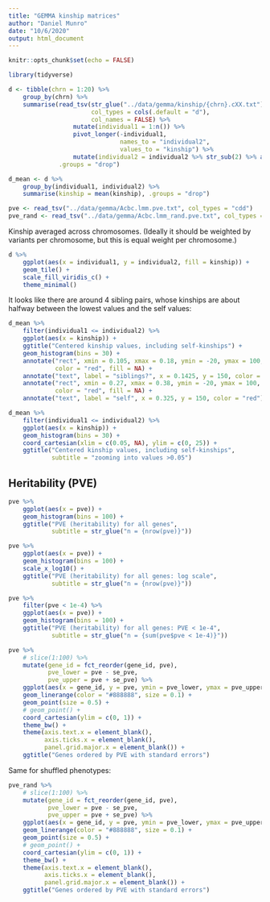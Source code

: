 ```yaml
---
title: "GEMMA kinship matrices"
author: "Daniel Munro"
date: "10/6/2020"
output: html_document
---
```


```r
knitr::opts_chunk$set(echo = FALSE)

library(tidyverse)
```

```r
d <- tibble(chrn = 1:20) %>%
    group_by(chrn) %>%
    summarise(read_tsv(str_glue("../data/gemma/kinship/{chrn}.cXX.txt"),
                       col_types = cols(.default = "d"),
                       col_names = FALSE) %>%
                  mutate(individual1 = 1:n()) %>%
                  pivot_longer(-individual1,
                               names_to = "individual2",
                               values_to = "kinship") %>%
                  mutate(individual2 = individual2 %>% str_sub(2) %>% as.integer()),
              .groups = "drop")

d_mean <- d %>%
    group_by(individual1, individual2) %>%
    summarise(kinship = mean(kinship), .groups = "drop")

pve <- read_tsv("../data/gemma/Acbc.lmm.pve.txt", col_types = "cdd")
pve_rand <- read_tsv("../data/gemma/Acbc.lmm_rand.pve.txt", col_types = "cdd")
```

Kinship averaged across chromosomes. (Ideally it should be weighted by variants per chromosome, but this is equal weight per chromosome.)

```r
d %>%
    ggplot(aes(x = individual1, y = individual2, fill = kinship)) +
    geom_tile() +
    scale_fill_viridis_c() +
    theme_minimal()
```

It looks like there are around 4 sibling pairs, whose kinships are about halfway between the lowest values and the self values:

```r
d_mean %>%
    filter(individual1 <= individual2) %>%
    ggplot(aes(x = kinship)) +
    ggtitle("Centered kinship values, including self-kinships") +
    geom_histogram(bins = 30) +
    annotate("rect", xmin = 0.105, xmax = 0.18, ymin = -20, ymax = 100,
             color = "red", fill = NA) +
    annotate("text", label = "siblings?", x = 0.1425, y = 150, color = "red") +
    annotate("rect", xmin = 0.27, xmax = 0.38, ymin = -20, ymax = 100,
             color = "red", fill = NA) +
    annotate("text", label = "self", x = 0.325, y = 150, color = "red")

d_mean %>%
    filter(individual1 <= individual2) %>%
    ggplot(aes(x = kinship)) +
    geom_histogram(bins = 30) +
    coord_cartesian(xlim = c(0.05, NA), ylim = c(0, 25)) +
    ggtitle("Centered kinship values, including self-kinships",
            subtitle = "zooming into values >0.05")
```

## Heritability (PVE)

```r
pve %>%
    ggplot(aes(x = pve)) +
    geom_histogram(bins = 100) +
    ggtitle("PVE (heritability) for all genes",
            subtitle = str_glue("n = {nrow(pve)}"))

pve %>%
    ggplot(aes(x = pve)) +
    geom_histogram(bins = 100) +
    scale_x_log10() +
    ggtitle("PVE (heritability) for all genes: log scale",
            subtitle = str_glue("n = {nrow(pve)}"))

pve %>%
    filter(pve < 1e-4) %>%
    ggplot(aes(x = pve)) +
    geom_histogram(bins = 100) +
    ggtitle("PVE (heritability) for all genes: PVE < 1e-4",
            subtitle = str_glue("n = {sum(pve$pve < 1e-4)}"))
```

```r
pve %>%
    # slice(1:100) %>%
    mutate(gene_id = fct_reorder(gene_id, pve),
           pve_lower = pve - se_pve,
           pve_upper = pve + se_pve) %>%
    ggplot(aes(x = gene_id, y = pve, ymin = pve_lower, ymax = pve_upper)) +
    geom_linerange(color = "#888888", size = 0.1) +
    geom_point(size = 0.5) +
    # geom_point() +
    coord_cartesian(ylim = c(0, 1)) +
    theme_bw() +
    theme(axis.text.x = element_blank(),
          axis.ticks.x = element_blank(),
          panel.grid.major.x = element_blank()) +
    ggtitle("Genes ordered by PVE with standard errors")
```

Same for shuffled phenotypes:

```r
pve_rand %>%
    # slice(1:100) %>%
    mutate(gene_id = fct_reorder(gene_id, pve),
           pve_lower = pve - se_pve,
           pve_upper = pve + se_pve) %>%
    ggplot(aes(x = gene_id, y = pve, ymin = pve_lower, ymax = pve_upper)) +
    geom_linerange(color = "#888888", size = 0.1) +
    geom_point(size = 0.5) +
    # geom_point() +
    coord_cartesian(ylim = c(0, 1)) +
    theme_bw() +
    theme(axis.text.x = element_blank(),
          axis.ticks.x = element_blank(),
          panel.grid.major.x = element_blank()) +
    ggtitle("Genes ordered by PVE with standard errors")
```
